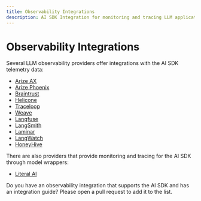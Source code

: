 ```yaml
---
title: Observability Integrations
description: AI SDK Integration for monitoring and tracing LLM applications
---
```


# Observability Integrations

Several LLM observability providers offer integrations with the AI SDK telemetry data:

- [Arize AX](/providers/observability/arizeai_ax)
- [Arize Phoenix](/providers/observability/arizeai_phoenix)
- [Braintrust](/providers/observability/braintrust)
- [Helicone](/providers/observability/helicone)
- [Traceloop](/providers/observability/traceloop)
- [Weave](/providers/observability/weave)
- [Langfuse](/providers/observability/langfuse)
- [LangSmith](/providers/observability/langsmith)
- [Laminar](/providers/observability/laminar)
- [LangWatch](/providers/observability/langwatch)
- [HoneyHive](https://docs.honeyhive.ai/integrations/vercel)

There are also providers that provide monitoring and tracing for the AI SDK through model wrappers:

- [Literal AI](https://docs.literalai.com/integrations/vercel-ai-sdk)

<Note>
  Do you have an observability integration that supports the AI SDK and has an
  integration guide? Please open a pull request to add it to the list.
</Note>
